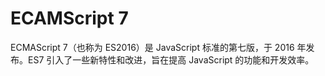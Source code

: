# ECAMScript 7

ECMAScript 7（也称为 ES2016）是 JavaScript 标准的第七版，于 2016 年发布。ES7 引入了一些新特性和改进，旨在提高 JavaScript 的功能和开发效率。
